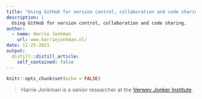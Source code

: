 ```yaml
---
title: "Using GitHub for version control, collaboration and code sharing."
description: |
  Using GitHub for version control, collaboration and code sharing.
author: 
  - name: Harrie Jonkman
    url: www.harriejonkman.nl/
date: 11-25-2021
output:
  distill::distill_article:
    self_contained: false
---
```



```r
knitr::opts_chunk$set(echo = FALSE)
```



> Harrie Jonkman is a senior researcher at the [Verwey Jonker Institute](https://www.verwey-jonker.nl/).



